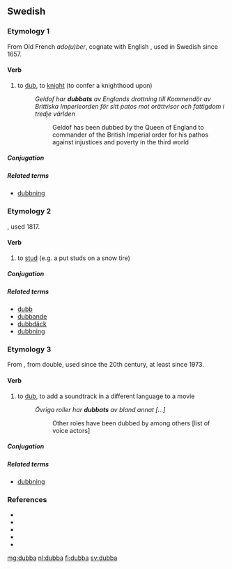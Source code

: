 ==Swedish==

===Etymology 1===
From Old French ''ado(u)ber'', cognate with English {{term|lang=en|dub}}, used in Swedish since 1657.

====Verb====
{{sv-verb-reg}}

# to [[dub]], to [[knight]] (to confer a knighthood upon)
#: ''Geldof har '''dubbats''' av Englands drottning till Kommendör av Brittiska Imperieorden för sitt patos mot orättvisor och fattigdom i tredje världen''
#:: Geldof has been dubbed by the Queen of England to commander of the British Imperial order for his pathos against injustices and poverty in the third world

=====Conjugation=====
{{sv-conj-wk}}

=====Related terms=====
* [[dubbning]]

===Etymology 2===
{{suffix|dubb|a|lang=sv}}, used 1817.

====Verb====
{{sv-verb-reg}}

# to [[stud]] (e.g. a put studs on a snow tire)

=====Conjugation=====
{{sv-conj-wk}}

=====Related terms=====
* [[dubb]]
* [[dubbande]]
* [[dubbdäck]]
* [[dubbning]]

===Etymology 3===
From {{etyl|en|sv}} {{term|lang=en|dub}}, from double, used since the 20th century, at least since 1973.

====Verb====
{{sv-verb-reg}}

# to [[dub]], to add a soundtrack in a different language to a movie
#: ''Övriga roller har '''dubbats''' av bland annat [...]''
#:: Other roles have been dubbed by among others [list of voice actors]

=====Conjugation=====
{{sv-conj-wk}}

=====Related terms=====
* [[dubbning]]

===References===
* {{R:SAOL}}
* {{R:SAOB online|dubba}}
* {{R:runeberg.org|svetym|0193.html dubba}}
* {{R:runeberg.org|varaord|0096.html dubba}}
* {{R:runeberg.org|saol|10-1|0102.html dubba}}

[[mg:dubba]]
[[nl:dubba]]
[[fi:dubba]]
[[sv:dubba]]